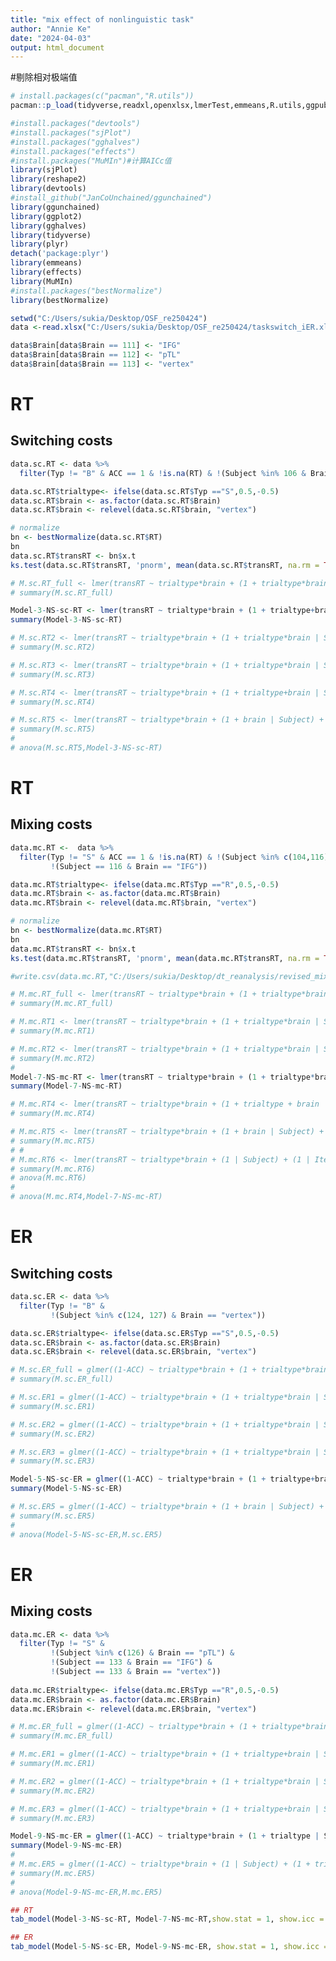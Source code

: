 ---
title: "mix effect of nonlinguistic task"
author: "Annie Ke"
date: "2024-04-03"
output: html_document
---
#剔除相对极端值
```{r, message=FALSE}
# install.packages(c("pacman","R.utils"))
pacman::p_load(tidyverse,readxl,openxlsx,lmerTest,emmeans,R.utils,ggpubr,data.table,dplyr,bruceR)

#install.packages("devtools")
#install.packages("sjPlot")
#install.packages("gghalves")
#install.packages("effects")
#install.packages("MuMIn")#计算AICc值
library(sjPlot)
library(reshape2)  
library(devtools)
#install_github("JanCoUnchained/ggunchained")
library(ggunchained)
library(ggplot2)
library(gghalves)
library(tidyverse)
library(plyr)
detach('package:plyr')
library(emmeans)
library(effects)
library(MuMIn)
#install.packages("bestNormalize")
library(bestNormalize)
```

```{r}
setwd("C:/Users/sukia/Desktop/OSF_re250424")
data <-read.xlsx("C:/Users/sukia/Desktop/OSF_re250424/taskswitch_iER.xlsx")

data$Brain[data$Brain == 111] <- "IFG"
data$Brain[data$Brain == 112] <- "pTL"
data$Brain[data$Brain == 113] <- "vertex"
```

# RT
## Switching costs
```{r}
data.sc.RT <- data %>%
  filter(Typ != "B" & ACC == 1 & !is.na(RT) & !(Subject %in% 106 & Brain == "vertex"))

data.sc.RT$trialtype<- ifelse(data.sc.RT$Typ =="S",0.5,-0.5)
data.sc.RT$brain <- as.factor(data.sc.RT$Brain)
data.sc.RT$brain <- relevel(data.sc.RT$brain, "vertex")

# normalize
bn <- bestNormalize(data.sc.RT$RT)
bn
data.sc.RT$transRT <- bn$x.t 
ks.test(data.sc.RT$transRT, 'pnorm', mean(data.sc.RT$transRT, na.rm = TRUE), sd(data.sc.RT$transRT, na.rm = TRUE)) 

# M.sc.RT_full <- lmer(transRT ~ trialtype*brain + (1 + trialtype*brain | Subject) + (1 + trialtype*brain | Item), data.sc.RT)
# summary(M.sc.RT_full)

Model-3-NS-sc-RT <- lmer(transRT ~ trialtype*brain + (1 + trialtype+brain | Subject) + (1 | Item), data.sc.RT)
summary(Model-3-NS-sc-RT)

# M.sc.RT2 <- lmer(transRT ~ trialtype*brain + (1 + trialtype*brain | Subject) + (1 + trialtype | Item), data.sc.RT)
# summary(M.sc.RT2)

# M.sc.RT3 <- lmer(transRT ~ trialtype*brain + (1 + trialtype*brain | Subject) + (1 | Item), data.sc.RT)
# summary(M.sc.RT3)

# M.sc.RT4 <- lmer(transRT ~ trialtype*brain + (1 + trialtype+brain | Subject) + (1 | Item), data.sc.RT)
# summary(M.sc.RT4)

# M.sc.RT5 <- lmer(transRT ~ trialtype*brain + (1 + brain | Subject) + (1 | Item), data.sc.RT)
# summary(M.sc.RT5)
# 
# anova(M.sc.RT5,Model-3-NS-sc-RT)
```

# RT
## Mixing costs
```{r}
data.mc.RT <-  data %>%
  filter(Typ != "S" & ACC == 1 & !is.na(RT) & !(Subject %in% c(104,116) & Brain == "pTL")&
         !(Subject == 116 & Brain == "IFG"))

data.mc.RT$trialtype<- ifelse(data.mc.RT$Typ =="R",0.5,-0.5)
data.mc.RT$brain <- as.factor(data.mc.RT$Brain)
data.mc.RT$brain <- relevel(data.mc.RT$brain, "vertex")

# normalize
bn <- bestNormalize(data.mc.RT$RT)
bn
data.mc.RT$transRT <- bn$x.t 
ks.test(data.mc.RT$transRT, 'pnorm', mean(data.mc.RT$transRT, na.rm = TRUE), sd(data.mc.RT$transRT, na.rm = TRUE)) 

#write.csv(data.mc.RT,"C:/Users/sukia/Desktop/dt_reanalysis/revised_mixeffect0403/ver3/data_analysis/nonlang_mcRT.csv")

# M.mc.RT_full <- lmer(transRT ~ trialtype*brain + (1 + trialtype*brain | Subject) + (1 + trialtype*brain | Item), data.mc.RT)
# summary(M.mc.RT_full)

# M.mc.RT1 <- lmer(transRT ~ trialtype*brain + (1 + trialtype*brain | Subject) + (1 + trialtype+brain | Item), data.mc.RT)
# summary(M.mc.RT1)

# M.mc.RT2 <- lmer(transRT ~ trialtype*brain + (1 + trialtype*brain | Subject) + (1 + trialtype | Item), data.mc.RT)
# summary(M.mc.RT2)
# 
Model-7-NS-mc-RT <- lmer(transRT ~ trialtype*brain + (1 + trialtype*brain | Subject) + (1 | Item), data.mc.RT)
summary(Model-7-NS-mc-RT)

# M.mc.RT4 <- lmer(transRT ~ trialtype*brain + (1 + trialtype + brain | Subject) + (1 | Item), data.mc.RT)
# summary(M.mc.RT4)

# M.mc.RT5 <- lmer(transRT ~ trialtype*brain + (1 + brain | Subject) + (1 | Item), data.mc.RT)
# summary(M.mc.RT5)
# # 
# M.mc.RT6 <- lmer(transRT ~ trialtype*brain + (1 | Subject) + (1 | Item), data.mc.RT)
# summary(M.mc.RT6)
# anova(M.mc.RT6)
# 
# anova(M.mc.RT4,Model-7-NS-mc-RT)
```

# ER
## Switching costs
```{r}
data.sc.ER <- data %>%
  filter(Typ != "B" &
         !(Subject %in% c(124, 127) & Brain == "vertex"))

data.sc.ER$trialtype<- ifelse(data.sc.ER$Typ =="S",0.5,-0.5)
data.sc.ER$brain <- as.factor(data.sc.ER$Brain)
data.sc.ER$brain <- relevel(data.sc.ER$brain, "vertex")

# M.sc.ER_full = glmer((1-ACC) ~ trialtype*brain + (1 + trialtype*brain | Subject) + (1 + trialtype*brain | Item),data.sc.ER,family = binomial)
# summary(M.sc.ER_full)

# M.sc.ER1 = glmer((1-ACC) ~ trialtype*brain + (1 + trialtype*brain | Subject) + (1 | Item),data.sc.ER,family = binomial)
# summary(M.sc.ER1)

# M.sc.ER2 = glmer((1-ACC) ~ trialtype*brain + (1 + trialtype*brain | Subject) + (1 + trialtype | Item),data.sc.ER,family = binomial)
# summary(M.sc.ER2)

# M.sc.ER3 = glmer((1-ACC) ~ trialtype*brain + (1 + trialtype*brain | Subject) + (1 | Item),data.sc.ER,family = binomial)
# summary(M.sc.ER3)

Model-5-NS-sc-ER = glmer((1-ACC) ~ trialtype*brain + (1 + trialtype+brain | Subject) + (1 | Item),data.sc.ER,family = binomial)
summary(Model-5-NS-sc-ER)

# M.sc.ER5 = glmer((1-ACC) ~ trialtype*brain + (1 + brain | Subject) + (1 | Item),data.sc.ER,family = binomial)
# summary(M.sc.ER5)
# 
# anova(Model-5-NS-sc-ER,M.sc.ER5)

```

# ER
## Mixing costs
```{r}
data.mc.ER <- data %>%
  filter(Typ != "S" &
         !(Subject %in% c(126) & Brain == "pTL") &
         !(Subject == 133 & Brain == "IFG") &
         !(Subject == 133 & Brain == "vertex"))
         
data.mc.ER$trialtype<- ifelse(data.mc.ER$Typ =="R",0.5,-0.5)
data.mc.ER$brain <- as.factor(data.mc.ER$Brain)
data.mc.ER$brain <- relevel(data.mc.ER$brain, "vertex")

# M.mc.ER_full = glmer((1-ACC) ~ trialtype*brain + (1 + trialtype*brain | Subject) + (1 + trialtype*brain | Item),data.mc.ER,family = binomial)
# summary(M.mc.ER_full)

# M.mc.ER1 = glmer((1-ACC) ~ trialtype*brain + (1 + trialtype+brain | Subject) + (1 + trialtype | Item),data.mc.ER,family = binomial)
# summary(M.mc.ER1)

# M.mc.ER2 = glmer((1-ACC) ~ trialtype*brain + (1 + trialtype*brain | Subject) + (1 + trialtype | Item),data.mc.ER,family = binomial)
# summary(M.mc.ER2)

# M.mc.ER3 = glmer((1-ACC) ~ trialtype*brain + (1 + trialtype+brain | Subject) + (1 + trialtype | Item),data.mc.ER,family = binomial)
# summary(M.mc.ER3)

Model-9-NS-mc-ER = glmer((1-ACC) ~ trialtype*brain + (1 + trialtype | Subject) + (1 + trialtype| Item),data.mc.ER,family = binomial)
summary(Model-9-NS-mc-ER)
# 
# M.mc.ER5 = glmer((1-ACC) ~ trialtype*brain + (1 | Subject) + (1 + trialtype| Item),data.mc.ER,family = binomial)
# summary(M.mc.ER5)
# 
# anova(Model-9-NS-mc-ER,M.mc.ER5)
```

```{r}
## RT
tab_model(Model-3-NS-sc-RT, Model-7-NS-mc-RT,show.stat = 1, show.icc = 0, show.re.var = 0, show.ci = FALSE,string.est = "Beta", string.stat = "t",dv.labels = c("task sc RT","task mc RT"))

## ER
tab_model(Model-5-NS-sc-ER, Model-9-NS-mc-ER, show.stat = 1, show.icc = 0, show.re.var = 0, show.ci = FALSE,string.est = "Beta", string.stat = "z",dv.labels = c("task sc ER","task mc ER"))
```